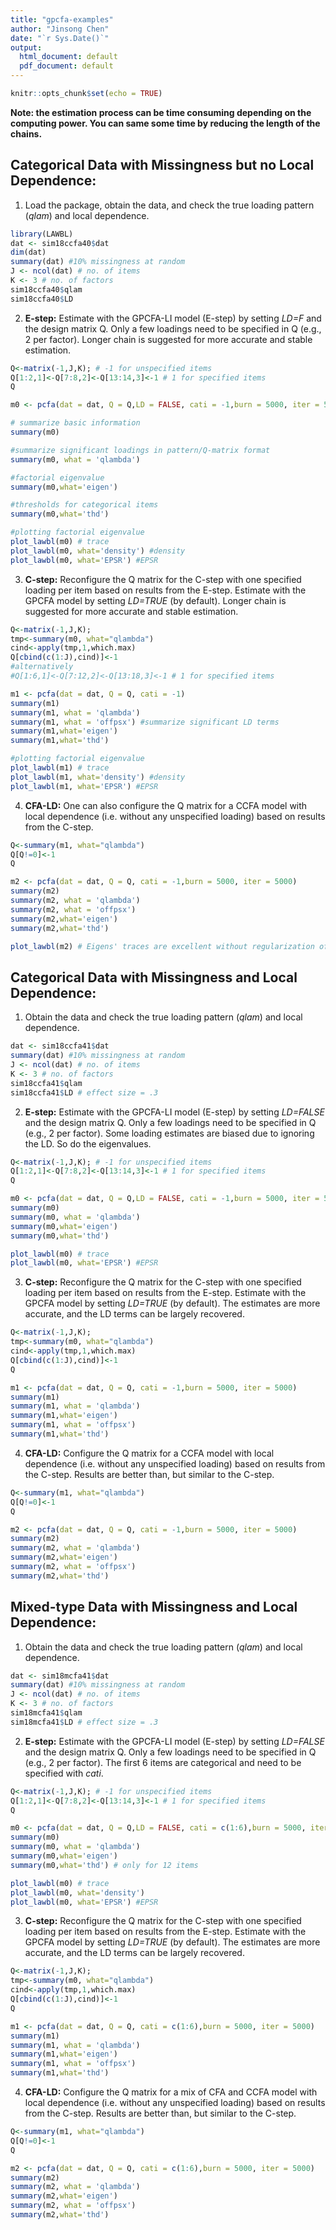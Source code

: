 ```yaml
---
title: "gpcfa-examples"
author: "Jinsong Chen"
date: "`r Sys.Date()`"
output:
  html_document: default
  pdf_document: default
---
```


```r
knitr::opts_chunk$set(echo = TRUE)
```

**Note: the estimation process can be time consuming depending on the computing power. You can same some time by reducing the length of the chains.**

## Categorical Data with Missingness but no Local Dependence:

1) Load the package, obtain the data, and check the true loading pattern (*qlam*) and local dependence.

```r
library(LAWBL)
dat <- sim18ccfa40$dat
dim(dat)
summary(dat) #10% missingness at random
J <- ncol(dat) # no. of items
K <- 3 # no. of factors
sim18ccfa40$qlam
sim18ccfa40$LD
```

2) **E-step:** Estimate with the GPCFA-LI model (E-step) by setting *LD=F* and the design matrix Q. Only a few loadings need to be specified in Q (e.g., 2 per factor). Longer chain is suggested for more accurate and stable estimation.


```r
Q<-matrix(-1,J,K); # -1 for unspecified items
Q[1:2,1]<-Q[7:8,2]<-Q[13:14,3]<-1 # 1 for specified items
Q

m0 <- pcfa(dat = dat, Q = Q,LD = FALSE, cati = -1,burn = 5000, iter = 5000)

# summarize basic information
summary(m0)

#summarize significant loadings in pattern/Q-matrix format
summary(m0, what = 'qlambda') 

#factorial eigenvalue
summary(m0,what='eigen') 

#thresholds for categorical items
summary(m0,what='thd')

#plotting factorial eigenvalue
plot_lawbl(m0) # trace
plot_lawbl(m0, what='density') #density
plot_lawbl(m0, what='EPSR') #EPSR
```

3) **C-step:** Reconfigure the Q matrix for the C-step with one specified loading per item based on results from the E-step. Estimate with the GPCFA model by setting *LD=TRUE* (by default). Longer chain is suggested for more accurate and stable estimation.

```r
Q<-matrix(-1,J,K);
tmp<-summary(m0, what="qlambda")
cind<-apply(tmp,1,which.max)
Q[cbind(c(1:J),cind)]<-1
#alternatively
#Q[1:6,1]<-Q[7:12,2]<-Q[13:18,3]<-1 # 1 for specified items

m1 <- pcfa(dat = dat, Q = Q, cati = -1)
summary(m1)
summary(m1, what = 'qlambda')
summary(m1, what = 'offpsx') #summarize significant LD terms
summary(m1,what='eigen')
summary(m1,what='thd')

#plotting factorial eigenvalue
plot_lawbl(m1) # trace
plot_lawbl(m1, what='density') #density
plot_lawbl(m1, what='EPSR') #EPSR
```

4) **CFA-LD:** One can also configure the Q matrix for a CCFA model with local dependence (i.e. without any unspecified loading) based on results from the C-step.

```r
Q<-summary(m1, what="qlambda")
Q[Q!=0]<-1
Q

m2 <- pcfa(dat = dat, Q = Q, cati = -1,burn = 5000, iter = 5000)
summary(m2)
summary(m2, what = 'qlambda') 
summary(m2, what = 'offpsx')
summary(m2,what='eigen')
summary(m2,what='thd')

plot_lawbl(m2) # Eigens' traces are excellent without regularization of the loadings
```

## Categorical Data with Missingness and Local Dependence:

1) Obtain the data and check the true loading pattern (*qlam*) and local dependence.

```r
dat <- sim18ccfa41$dat
summary(dat) #10% missingness at random
J <- ncol(dat) # no. of items
K <- 3 # no. of factors
sim18ccfa41$qlam
sim18ccfa41$LD # effect size = .3
```

2) **E-step:** Estimate with the GPCFA-LI model (E-step) by setting *LD=FALSE* and the design matrix Q. Only a few loadings need to be specified in Q (e.g., 2 per factor). Some loading estimates are biased due to ignoring the LD. So do the eigenvalues.

```r
Q<-matrix(-1,J,K); # -1 for unspecified items
Q[1:2,1]<-Q[7:8,2]<-Q[13:14,3]<-1 # 1 for specified items
Q

m0 <- pcfa(dat = dat, Q = Q,LD = FALSE, cati = -1,burn = 5000, iter = 5000)
summary(m0)
summary(m0, what = 'qlambda')
summary(m0,what='eigen')
summary(m0,what='thd')

plot_lawbl(m0) # trace
plot_lawbl(m0, what='EPSR') #EPSR
```

3) **C-step:** Reconfigure the Q matrix for the C-step with one specified loading per item based on results from the E-step. Estimate with the GPCFA model by setting *LD=TRUE* (by default). The estimates are more accurate, and the LD terms can be largely recovered.

```r
Q<-matrix(-1,J,K);
tmp<-summary(m0, what="qlambda")
cind<-apply(tmp,1,which.max)
Q[cbind(c(1:J),cind)]<-1
Q

m1 <- pcfa(dat = dat, Q = Q, cati = -1,burn = 5000, iter = 5000)
summary(m1)
summary(m1, what = 'qlambda')
summary(m1,what='eigen')
summary(m1, what = 'offpsx')
summary(m1,what='thd')
```

4) **CFA-LD:** Configure the Q matrix for a CCFA model with local dependence (i.e. without any unspecified loading) based on results from the C-step. Results are better than, but similar to the C-step.

```r
Q<-summary(m1, what="qlambda")
Q[Q!=0]<-1
Q

m2 <- pcfa(dat = dat, Q = Q, cati = -1,burn = 5000, iter = 5000)
summary(m2)
summary(m2, what = 'qlambda') 
summary(m2,what='eigen')
summary(m2, what = 'offpsx')
summary(m2,what='thd')
```

## Mixed-type Data with Missingness and Local Dependence:

1) Obtain the data and check the true loading pattern (*qlam*) and local dependence.

```r
dat <- sim18mcfa41$dat
summary(dat) #10% missingness at random
J <- ncol(dat) # no. of items
K <- 3 # no. of factors
sim18mcfa41$qlam
sim18mcfa41$LD # effect size = .3
```

2) **E-step:** Estimate with the GPCFA-LI model (E-step) by setting *LD=FALSE* and the design matrix Q. Only a few loadings need to be specified in Q (e.g., 2 per factor). The first 6 items are categorical and need to be specified with *cati*.

```r
Q<-matrix(-1,J,K); # -1 for unspecified items
Q[1:2,1]<-Q[7:8,2]<-Q[13:14,3]<-1 # 1 for specified items
Q

m0 <- pcfa(dat = dat, Q = Q,LD = FALSE, cati = c(1:6),burn = 5000, iter = 5000)
summary(m0)
summary(m0, what = 'qlambda')
summary(m0,what='eigen')
summary(m0,what='thd') # only for 12 items 

plot_lawbl(m0) # trace
plot_lawbl(m0, what='density')
plot_lawbl(m0, what='EPSR') #EPSR
```

3) **C-step:** Reconfigure the Q matrix for the C-step with one specified loading per item based on results from the E-step. Estimate with the GPCFA model by setting *LD=TRUE* (by default). The estimates are more accurate, and the LD terms can be largely recovered.

```r
Q<-matrix(-1,J,K);
tmp<-summary(m0, what="qlambda")
cind<-apply(tmp,1,which.max)
Q[cbind(c(1:J),cind)]<-1
Q

m1 <- pcfa(dat = dat, Q = Q, cati = c(1:6),burn = 5000, iter = 5000)
summary(m1)
summary(m1, what = 'qlambda')
summary(m1,what='eigen')
summary(m1, what = 'offpsx')
summary(m1,what='thd')
```

4) **CFA-LD:** Configure the Q matrix for a mix of CFA and CCFA model with local dependence (i.e. without any unspecified loading) based on results from the C-step. Results are better than, but similar to the C-step.

```r
Q<-summary(m1, what="qlambda")
Q[Q!=0]<-1
Q

m2 <- pcfa(dat = dat, Q = Q, cati = c(1:6),burn = 5000, iter = 5000)
summary(m2)
summary(m2, what = 'qlambda') 
summary(m2,what='eigen')
summary(m2, what = 'offpsx')
summary(m2,what='thd')
```
